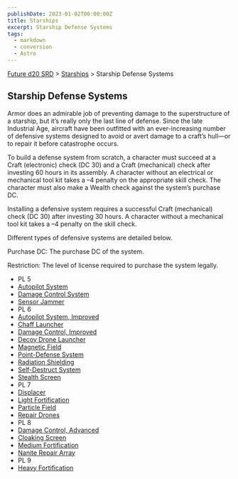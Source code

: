 ```yaml
---
publishDate: 2023-01-02T00:00:00Z
title: Starships
excerpt: Starship Defense Systems
tags:
  - markdown
  - conversion
  - Astro
---
```






[Future d20 SRD](/#futureD20) > [Starships](future-d20-srd-starships-index) > Starship Defense Systems




## Starship Defense Systems


Armor does an admirable job of preventing damage to the superstructure of a starship, but it’s really only the last line of defense. Since the late Industrial Age, aircraft have been outfitted with an ever-increasing number of defensive systems designed to avoid or avert damage to a craft’s hull—or to repair it before catastrophe occurs.


To build a defense system from scratch, a character must succeed at a Craft (electronic) check (DC 30) and a Craft (mechanical) check after investing 60 hours in its assembly. A character without an electrical or mechanical tool kit takes a –4 penalty on the appropriate skill check. The character must also make a Wealth check against the system’s purchase DC.


Installing a defensive system requires a successful Craft (mechanical) check (DC 30) after investing 30 hours. A character without a mechanical tool kit takes a –4 penalty on the skill check.


Different types of defensive systems are detailed below.


Purchase DC: The purchase DC of the system.


Restriction: The level of license required to purchase the system legally.


- PL 5
- [Autopilot System](future-d20-srd-starships-starship-defense-systems-autopilot-system)
- [Damage Control System](future-d20-srd-starships-starship-defense-systems-damage-control-system)
- [Sensor Jammer](future-d20-srd-starships-starship-defense-systems-sensor-jammer)
- PL 6
- [Autopilot System, Improved](future-d20-srd-starships-starship-defense-systems-autopilot-system-improved)
- [Chaff Launcher](future-d20-srd-starships-starship-defense-systems-chaff-launcher)
- [Damage Control, Improved](future-d20-srd-starships-starship-defense-systems-damage-control-improved)
- [Decoy Drone Launcher](future-d20-srd-starships-starship-defense-systems-decoy-drone-launcher)
- [Magnetic Field](future-d20-srd-starships-starship-defense-systems-magnetic-field)
- [Point-Defense System](future-d20-srd-starships-starship-defense-systems-point-defense-system)
- [Radiation Shielding](future-d20-srd-starships-starship-defense-systems-radiation-shielding)
- [Self-Destruct System](future-d20-srd-starships-starship-defense-systems-self-destruct-system)
- [Stealth Screen](future-d20-srd-starships-starship-defense-systems-stealth-screen)
- PL 7
- [Displacer](future-d20-srd-starships-starship-defense-systems-displacer)
- [Light Fortification](future-d20-srd-starships-starship-defense-systems-light-fortification)
- [Particle Field](future-d20-srd-starships-starship-defense-systems-particle-field)
- [Repair Drones](future-d20-srd-starships-starship-defense-systems-repair-drones)
- PL 8
- [Damage Control, Advanced](future-d20-srd-starships-starship-defense-systems-damage-control-advanced)
- [Cloaking Screen](future-d20-srd-starships-starship-defense-systems-cloaking-screen)
- [Medium Fortification](future-d20-srd-starships-starship-defense-systems-medium-fortification)
- [Nanite Repair Array](future-d20-srd-starships-starship-defense-systems-nanite-repair-array)
- PL 9
- [Heavy Fortification](future-d20-srd-starships-starship-defense-systems-heavy-fortification)



